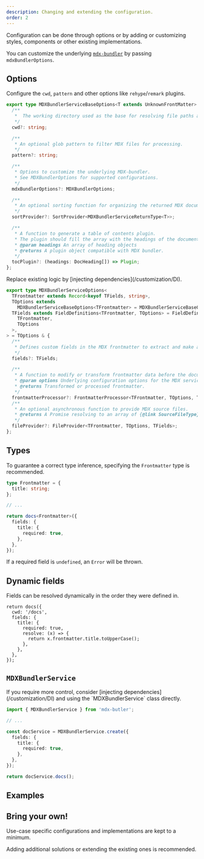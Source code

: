 ```yaml
---
description: Changing and extending the configuration.
order: 2
---
```


Configuration can be done through options or by adding or customizing styles, components or other existing implementations.

<Success>

You can customize the underlying [`mdx-bundler`](https://github.com/kentcdodds/mdx-bundler) by passing `mdxBundlerOptions`.

</Success>

## Options

Configure the `cwd`, `pattern` and other options like `rehype`/`remark` plugins.

```ts {5,10,16,21,29} showLineNumbers
export type MDXBundlerServiceBaseOptions<T extends UnknownFrontMatter> = {
  /**
   *  The working directory used as the base for resolving file paths and imports.
   */
  cwd?: string;

  /**
   * An optional glob pattern to filter MDX files for processing.
   */
  pattern?: string;

  /**
   * Options to customize the underlying MDX-bundler.
   * See MDXBundlerOptions for supported configurations.
   */
  mdxBundlerOptions?: MDXBundlerOptions;

  /**
   * An optional sorting function for organizing the returned MDX documents.
   */
  sortProvider?: SortProvider<MDXBundlerServiceReturnType<T>>;

  /**
   * A function to generate a table of contents plugin.
   * The plugin should fill the array with the headings of the document.
   * @param headings An array of heading objects
   * @returns A plugin object compatible with MDX bundler.
   */
  tocPlugin?: (headings: DocHeading[]) => Plugin;
};
```

<Info>
  Replace existing logic by [injecting dependencies](/customization/DI).
</Info>

```ts {13, 20, 25} showLineNumbers
export type MDXBundlerServiceOptions<
  TFrontmatter extends Record<keyof TFields, string>,
  TOptions extends
    MDXBundlerServiceBaseOptions<TFrontmatter> = MDXBundlerServiceBaseOptions<TFrontmatter>,
  TFields extends FieldDefinitions<TFrontmatter, TOptions> = FieldDefinitions<
    TFrontmatter,
    TOptions
  >,
> = TOptions & {
  /**
   * Defines custom fields in the MDX frontmatter to extract and make available during processing.
   */
  fields?: TFields;

  /**
   * A function to modify or transform frontmatter data before the documents are bundled.
   * @param options Underlying configuration options for the MDX service.
   * @returns Transformed or processed frontmatter.
   */
  frontmatterProcessor?: FrontmatterProcessor<TFrontmatter, TOptions, TFields>;
  /**
   * An optional asynchronous function to provide MDX source files.
   * @returns A Promise resolving to an array of {@link SourceFileType} objects.
   */
  fileProvider?: FileProvider<TFrontmatter, TOptions, TFields>;
};
```

## Types

To guarantee a correct type inference, specifying the `Frontmatter` type is recommended.

```ts {1-3,7} showLineNumbers
type Frontmatter = {
  title: string;
};

// ...

return docs<Frontmatter>({
  fields: {
    title: {
      required: true,
    },
  },
});
```

<Info>

If a required field is `undefined`, an `Error` will be thrown.

</Info>

## Dynamic fields

Fields can be resolved dynamically in the order they were defined in.

```tsx
return docs({
  cwd: '/docs',
  fields: {
    title: {
      required: true,
      resolve: (x) => {
        return x.frontmatter.title.toUpperCase();
      },
    },
  },
});
```

## `MDXBundlerService`

<Info>
  If you require more control, consider [injecting
  dependencies](/customization/DI) and using the `MDXBundlerService` class
  directly.
</Info>

```ts {1,5-11} showLineNumbers
import { MDXBundlerService } from 'mdx-butler';

// ...

const docService = MDXBundlerService.create({
  fields: {
    title: {
      required: true,
    },
  },
});

return docService.docs();
```

## Examples

<Examples />

## Bring your own!

Use-case specific configurations and implementations are kept to a minimum.

<Success>
  Adding additional solutions or extending the existing ones is recommended.
</Success>
